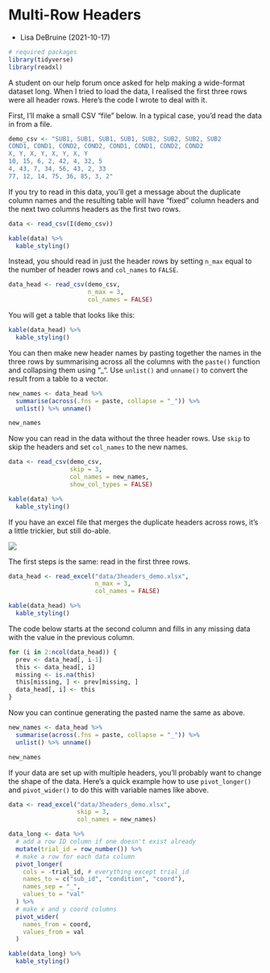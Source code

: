 # Multi-Row Headers

- Lisa DeBruine (2021-10-17)


```r
# required packages
library(tidyverse)
library(readxl)
```

A student on our help forum once asked for help making a wide-format dataset long. When I tried to load the data, I realised the first three rows were all header rows. Here's the code I wrote to deal with it.

First, I'll make a small CSV "file" below. In a typical case, you'd read the data in from a file.

```r
demo_csv <- "SUB1, SUB1, SUB1, SUB1, SUB2, SUB2, SUB2, SUB2
COND1, COND1, COND2, COND2, COND1, COND1, COND2, COND2
X, Y, X, Y, X, Y, X, Y
10, 15, 6, 2, 42, 4, 32, 5
4, 43, 7, 34, 56, 43, 2, 33
77, 12, 14, 75, 36, 85, 3, 2"
```

If you try to read in this data, you'll get a message about the duplicate column names and the resulting table will have "fixed" column headers and the next two columns headers as the first two rows.

```r
data <- read_csv(I(demo_csv))
```

```r
kable(data) %>%
  kable_styling()
```

Instead, you should read in just the header rows by setting `n_max` equal to the number of header rows and `col_names` to `FALSE`.

```r
data_head <- read_csv(demo_csv, 
                      n_max = 3, 
                      col_names = FALSE)
```

You will get a table that looks like this:

```r
kable(data_head) %>%
  kable_styling()
```

You can then make new header names by pasting together the names in the three rows by summarising across all the columns with the `paste()` function and collapsing them using "_". Use `unlist()` and `unname()` to convert the result from a table to a vector.

```r
new_names <- data_head %>%
  summarise(across(.fns = paste, collapse = "_")) %>%
  unlist() %>% unname()

new_names
```

Now you can read in the data without the three header rows. Use `skip` to skip the headers and set `col_names` to the new names.

```r
data <- read_csv(demo_csv, 
                 skip = 3, 
                 col_names = new_names,
                 show_col_types = FALSE)
```


```r
kable(data) %>%
  kable_styling()
```

If you have an excel file that merges the duplicate headers across rows, it's a little trickier, but still do-able. 

![](images/multirow-excel.png)

The first steps is the same: read in the first three rows.

```r
data_head <- read_excel("data/3headers_demo.xlsx",
                        n_max = 3, 
                        col_names = FALSE)
```

```r
kable(data_head) %>%
  kable_styling()
```

The code below starts at the second column and fills in any missing data with the value in the previous column.

```r
for (i in 2:ncol(data_head)) {
  prev <- data_head[, i-1]
  this <- data_head[, i]
  missing <- is.na(this)
  this[missing, ] <- prev[missing, ]
  data_head[, i] <- this
}
```

Now you can continue generating the pasted name the same as above.

```r
new_names <- data_head %>%
  summarise(across(.fns = paste, collapse = "_")) %>%
  unlist() %>% unname()

new_names
```

If your data are set up with multiple headers, you'll probably want to change the shape of the data. Here's a quick example how to use `pivot_longer()` and `pivot_wider()` to do this with variable names like above.

```r
data <- read_excel("data/3headers_demo.xlsx", 
                   skip = 3, 
                   col_names = new_names)

data_long <- data %>%
  # add a row ID column if one doesn't exist already
  mutate(trial_id = row_number()) %>%
  # make a row for each data column
  pivot_longer(
    cols = -trial_id, # everything except trial_id
    names_to = c("sub_id", "condition", "coord"),
    names_sep = "_",
    values_to = "val"
  ) %>%
  # make x and y coord columns
  pivot_wider(
    names_from = coord,
    values_from = val
  )
```

```r
kable(data_long) %>%
  kable_styling()
```

